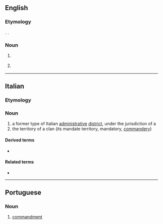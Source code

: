 ==English==
{{wikipedia|lang=en}}

===Etymology===
{{bor|en|it|mandamento}}. {{doublet|en|mandement}}.

===Noun===
{{en-noun}}

# {{l|it|mandamento}} {{gloss|former type of Italian administrative district; territory ruled by a praetor}}
# {{l|it|mandamento}} {{gloss|territory ruled by a Sicilian Mafia clan, under a {{l|it|capomandamento|gloss=family boss}}}}

----

==Italian==

===Etymology===
{{suffix|it|manda|mento|gloss1={{l|it|mandare}}}}

===Noun===
{{it-noun|m}}

# a former type of Italian [[administrative]] [[district]], under the jurisdiction of a {{l|it|pretore|gloss=[[praetor]]}} {{gloss|[[magistrate]]}}
# the territory of a {{l|it|Cosa Nostra|gloss=Sicilian Mafia}} clan (its mandate territory, mandatory, [[commandery]])

====Derived terms====
* {{l|it|capomandamento}}

====Related terms====
* {{l|it|mandamentale}}

----

==Portuguese==

===Noun===
{{pt-noun|m}}

# {{lb|pt|chiefly|biblical}} [[commandment]] {{gloss|command or edict}}